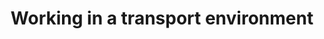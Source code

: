 ---
title: "Working in a transport environment"
description: "Working in a transport environment"
sidebar:
 order: 7
---